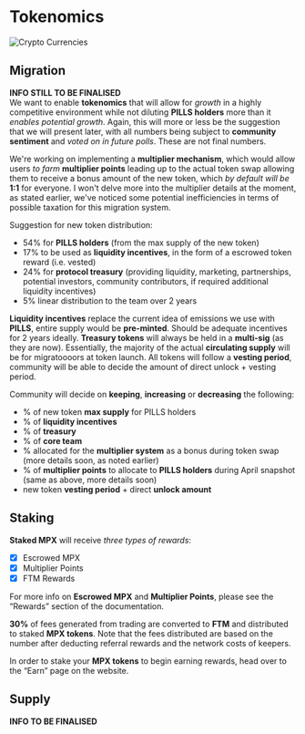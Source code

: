 # Tokenomics

<img src="/video/eth_animation.gif" alt="Crypto Currencies" />

## Migration

**INFO STILL TO BE FINALISED** <br />
We want to enable **tokenomics** that will allow for _growth_ in a highly competitive environment
while not diluting **PILLS holders** more than it _enables potential growth_.
Again, this will more or less be the suggestion that we will present later,
with all numbers being subject to **community sentiment** and _voted on in future polls_.
These are not final numbers.

We're working on implementing a **multiplier mechanism**, which would allow users _to farm_ **multiplier
points** leading up to the actual token swap allowing them to receive a bonus amount of the new token,
which _by default will be_ **1:1** for everyone. I won't delve more into the multiplier details at the moment,
as stated earlier, we've noticed some potential inefficiencies in terms of possible taxation
for this migration system.

Suggestion for new token distribution:

- 54% for **PILLS holders** (from the max supply of the new token)
- 17% to be used as **liquidity incentives**, in the form of a escrowed token reward (i.e. vested)
- 24% for **protocol treasury** (providing liquidity, marketing, partnerships, potential investors, community contributors, if required additional liquidity incentives)
- 5% linear distribution to the team over 2 years

**Liquidity incentives** replace the current idea of emissions we use with **PILLS**,
entire supply would be **pre-minted**. Should be adequate incentives for 2 years ideally.
**Treasury tokens** will always be held in a **multi-sig** (as they are now).
Essentially, the majority of the actual **circulating supply** will be for migratoooors at token launch.
All tokens will follow a **vesting period**, community will be able to decide the amount
of direct unlock + vesting period.

Community will decide on **keeping**, **increasing** or **decreasing** the following:

- % of new token **max supply** for PILLS holders
- % of **liquidity incentives**
- % of **treasury**
- % of **core team**
- % allocated for the **multiplier system** as a bonus during token swap (more details soon, as noted earlier)
- % of **multiplier points** to allocate to **PILLS holders** during April snapshot (same as above, more details soon)
- new token **vesting period** + direct **unlock amount**

## Staking

**Staked MPX** will receive _three types of rewards_:

- [x] Escrowed MPX
- [x] Multiplier Points
- [x] FTM Rewards

For more info on **Escrowed MPX** and **Multiplier Points**, please see the “Rewards” section of the documentation.

**30%** of fees generated from trading are converted to **FTM** and distributed to staked **MPX tokens**.
Note that the fees distributed are based on the number after deducting referral rewards
and the network costs of keepers.

In order to stake your **MPX tokens** to begin earning rewards, head over to the “Earn” page
on the website.

## Supply

**INFO TO BE FINALISED**<br />
